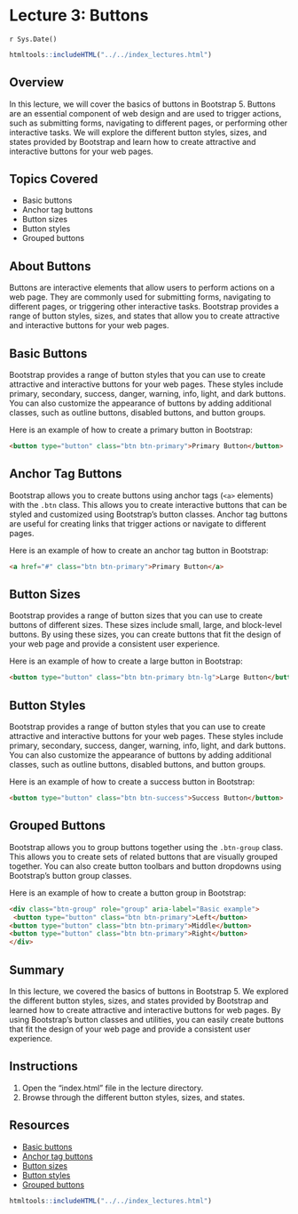 # Lecture 3: Buttons
`r Sys.Date()`

````r
htmltools::includeHTML("../../index_lectures.html")
````


## Overview

In this lecture, we will cover the basics of buttons in Bootstrap 5. Buttons
are an essential component of web design and are used to trigger actions,
such as submitting forms, navigating to different pages, or performing other
interactive tasks. We will explore the different button styles, sizes, and
states provided by Bootstrap and learn how to create attractive and
interactive buttons for your web pages.

## Topics Covered

- Basic buttons
- Anchor tag buttons
- Button sizes
- Button styles
- Grouped buttons

## About Buttons

Buttons are interactive elements that allow users to perform actions on a
web page. They are commonly used for submitting forms, navigating to
different pages, or triggering other interactive tasks. Bootstrap provides a
range of button styles, sizes, and states that allow you to create
attractive and interactive buttons for your web pages.

## Basic Buttons

Bootstrap provides a range of button styles that you can use to create
attractive and interactive buttons for your web pages. These styles include
primary, secondary, success, danger, warning, info, light, and dark buttons.
You can also customize the appearance of buttons by adding additional
classes, such as outline buttons, disabled buttons, and button groups.

Here is an example of how to create a primary button in Bootstrap:

```html
<button type="button" class="btn btn-primary">Primary Button</button>
```

## Anchor Tag Buttons

Bootstrap allows you to create buttons using anchor tags (`<a>` elements)
with the `.btn` class. This allows you to create interactive buttons that
can be styled and customized using Bootstrap's button classes. Anchor tag
buttons are useful for creating links that trigger actions or navigate to
different pages.

Here is an example of how to create an anchor tag button in Bootstrap:

```html
<a href="#" class="btn btn-primary">Primary Button</a>
```

## Button Sizes

Bootstrap provides a range of button sizes that you can use to create buttons
of different sizes. These sizes include small, large, and block-level
buttons. By using these sizes, you can create buttons that fit the design of
your web page and provide a consistent user experience.

Here is an example of how to create a large button in Bootstrap:

```html
<button type="button" class="btn btn-primary btn-lg">Large Button</button>
```

## Button Styles

Bootstrap provides a range of button styles that you can use to create
attractive and interactive buttons for your web pages. These styles include
primary, secondary, success, danger, warning, info, light, and dark buttons.
You can also customize the appearance of buttons by adding additional
classes, such as outline buttons, disabled buttons, and button groups.

Here is an example of how to create a success button in Bootstrap:

```html
<button type="button" class="btn btn-success">Success Button</button>
```

## Grouped Buttons

Bootstrap allows you to group buttons together using the `.btn-group` class.
This allows you to create sets of related buttons that are visually grouped
together. You can also create button toolbars and button dropdowns using
Bootstrap's button group classes.

Here is an example of how to create a button group in Bootstrap:

```html
<div class="btn-group" role="group" aria-label="Basic example">
 <button type="button" class="btn btn-primary">Left</button>
<button type="button" class="btn btn-primary">Middle</button>
<button type="button" class="btn btn-primary">Right</button>
</div>
```

## Summary

In this lecture, we covered the basics of buttons in Bootstrap 5. We explored
the different button styles, sizes, and states provided by Bootstrap and
learned how to create attractive and interactive buttons for web pages. By
using Bootstrap's button classes and utilities, you can easily create
buttons that fit the design of your web page and provide a consistent user
experience.

## Instructions

1. Open the "index.html" file in the lecture directory.
1. Browse through the different button styles, sizes, and states.

## Resources

- [Basic buttons](https://getbootstrap.com/docs/5.0/components/buttons/)
- [Anchor tag buttons](https://getbootstrap.com/docs/5.0/components/buttons/#anchor-tags)
- [Button sizes](https://getbootstrap.com/docs/5.0/components/buttons/#sizing)
- [Button styles](https://getbootstrap.com/docs/5.0/components/buttons/#examples)
- [Grouped buttons](https://getbootstrap.com/docs/5.0/components/button-group/)


````r
htmltools::includeHTML("../../index_lectures.html")
````

